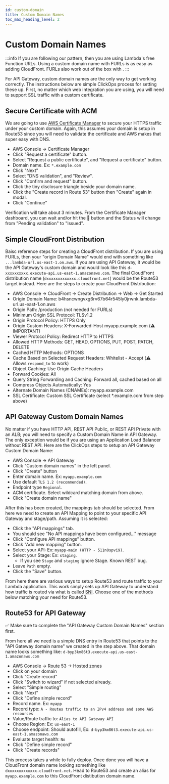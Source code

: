 ```yaml
---
id: custom-domain
title: Custom Domain Names
toc_max_heading_level: 2
---
```


# Custom Domain Names


:::info
If you are following our <DocLink id="quick-start" name="cookiecutter" /> pattern, then you are using Lambda's free Function URLs. Using a custom domain name with FURLs is as easy as adding CloudFront. FURLs also work out of the box with <DocLink id="assets" />. 
:::

For API Gateway, custom domain names are the only way to get <DocLink id="assets" /> working correctly. The instructions below are simple ClickOps process for setting these up. First, no matter which web integration you are using, you will need to support SSL traffic with a custom certificate.

## Secure Certificate with ACM

We are going to use [AWS Certificate Manager](https://docs.aws.amazon.com/acm/latest/userguide/acm-overview.html) to secure your HTTPS traffic under your custom domain. Again, this assumes your domain is setup in Route53 since you will need to validate the certificate and AWS makes that super easy with DNS.

- AWS Console -> Certificate Manager
- Click "Request a certificate" button.
- Select "Request a public certificate", and "Request a certificate" button.
- Domain name. Ex: `*.example.com`
- Click "Next"
- Select "DNS validation", and "Review".
- Click "Confirm and request" button.
- Click the tiny disclosure triangle beside your domain name.
- Click the "Create record in Route 53" button then "Create" again in modal.
- Click "Continue"

Verification will take about 3 minutes. From the Certificate Manager dashboard, you can wait and/or hit the 🔄 button and the Status will change from "Pending validation" to "Issued".

## Simple CloudFront Distribution

Baisc reference steps for creating a CloudFront distribution. If you are using FURLs, then your "origin Domain Name" would end with something like `...lambda-url.us-east-1.on.aws`. If you are using API Gateway, it would be the API Gateway's custom domain and would look like this `d-xxxxxxxxxx.execute-api.us-east-1.amazonaws.com`. The final CloudFront distribution name (`dxxxxxxxxxxxxx.cloudfront.net`) would be the Route53 target instead. Here are the steps to create your CloudFront Distribution:

- AWS Console -> CloudFront -> Create Distribution -> Web -> Get Started
- Origin Domain Name: b4hsncwngvxg6rv67b64r545ly0jrwnk.lambda-url.us-east-1.on.aws
- Origin Path: /production (not needed for FURLs)
- Minimum Origin SSL Protocol: TLSv1.2
- Origin Protocol Policy: HTTPS Only
- Origin Custom Headers: X-Forwarded-Host myapp.example.com (⚠️ IMPORTANT)
- Viewer Protocol Policy: Redirect HTTP to HTTPS
- Allowed HTTP Methods: GET, HEAD, OPTIONS, PUT, POST, PATCH, DELETE
- Cached HTTP Methods: OPTIONS
- Cache Based on Selected Request Headers: Whitelist - Accept (⚠️ Allows `respond_to` to work)
- Object Caching: Use Origin Cache Headers
- Forward Cookies: All
- Query String Forwarding and Caching: Forward all, cached based on all
- Compress Objects Automatically: Yes
- Alternate Domain Names (CNAMEs): myapp.example.com
- SSL Certificate: Custom SSL Certificate (select \*.example.com from step above)

## API Gateway Custom Domain Names

No matter if you have HTTP API, REST API Public, or REST API Private with an ALB; you will need to specify a Custom Domain Name in API Gateway. The only exception would be if you are using an Application Load Balancer without REST API. Here are the ClickOps steps to setup an API Gateway Custom Domain Name:

- AWS Console -> API Gateway
- Click "Custom domain names" in the left panel.
- Click "Create" button
- Enter domain name. Ex: `myapp.example.com`
- Use default `TLS 1.2 (recommended)`.
- Endpoint type `Regional`.
- ACM certificate. Select wildcard matching domain from above.
- Click "Create domain name"

After this has been created, the mappings tab should be selected. From here we need to create an API Mapping to point to your specific API Gateway and stage/path. Assuming it is selected:

- Click the "API mappings" tab.
- You should see "No API mappings have been configured..." message
- Click "Configure API mappings" button.
- Click "Add new mapping" button.
- Select your API: Ex: `myapp-main (HTTP - 511n0spvi9)`.
- Select your Stage: Ex: `staging`.
  - If you see `Stage` and `staging` ignore Stage. Known REST bug.
- Leave `Path` empty.
- Click the "Save" button.

From here there are various ways to setup Route53 and route traffic to your Lambda application. This work simply sets up API Gateway to understand how traffic is routed via what is called [SNI](https://en.wikipedia.org/wiki/Server_Name_Indication). Choose one of the methods below matching your need for Route53.

## Route53 for API Gateway

✅ Make sure to complete the "API Gateway Custom Domain Names" section first.

From here all we need is a simple DNS entry in Route53 that points to the "API Gateway domain name" we created in the step above. That domain name looks something like: `d-byp3km86t3.execute-api.us-east-1.amazonaws.com`

- AWS Console -> Route 53 -> Hosted zones
- Click on your domain
- Click "Create record"
- Click "Switch to wizard" if not selected already.
- Select "Simple routing"
- Click "Next"
- Click "Define simple record"
- Record name. Ex: `myapp`
- Record type: `A - Routes traffic to an IPv4 address and some AWS resources`
- Value/Route traffic to: `Alias to API Gateway API`
- Choose Region: Ex: `us-east-1`
- Choose endpoint: Should autofill, Ex: `d-byp3km86t3.execute-api.us-east-1.amazonaws.com`
- Evaluate target health: `No`
- Click "Define simple record"
- Click "Create records"


This process takes a while to fully deploy. Once done you will have a CloudFront domain name looking something like `dxxxxxxxxxxxxx.cloudfront.net`. Head to Route53 and create an alias for `myapp.example.com` to this CloudFront distibution domain name.
